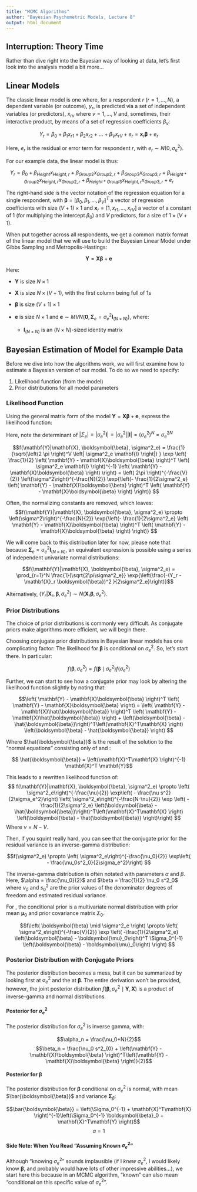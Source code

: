 ```yaml
---
title: "MCMC Algorithms"
author: "Bayesian Psychometric Models, Lecture 8"
output: html_document
---
```


## Interruption: Theory Time

Rather than dive right into the Bayesian way of looking at data, let's first look into the analysis model a bit more...

## Linear Models

The classic linear model is one where, for a respondent $r$ $(r = 1, \dots, N)$, a dependent variable (or outcome), $y_r$, is predicted via a set of independent variables (or predictors), $x_{rv}$ where $v = 1, \dots, V$ and, sometimes, their interactive product, by means of a set of regression coefficients $\beta_v$:

$$Y_r = \beta_0 + \beta_1 x_{r1} + \beta_2 x_{r2} + \dots + \beta_V x_{rV} + e_r = \mathbf{x}_r \boldsymbol{\beta} + e_r$$

Here, $e_r$ is the residual or error term for respondent $r$, with $e_r \sim N(0, \sigma^2_e)$.

For our example data, the linear model is thus:

$$ Y_r = \beta_0 + \beta_{Height}x_{Height,r} + \beta_{Group2}x_{Group2, r} 
+ \beta_{Group3}x_{Group3, r} + \beta_{Height*Group2}x_{Height,r}x_{Group2, r} 
+ \beta_{Height*Group3}x_{Height,r}x_{Group3, r} + e_r$$

The right-hand side is the vector notation of the regression equation for a single respondent, with $\boldsymbol{\beta} = \left[\beta_0, \beta_1, \dots, \beta_V \right]^T$ a vector of regression coefficients with size $(V+1) \times 1$ and $\mathbf{x}_r = \left[1, x_{r1}, \dots, x_{rV} \right]$ a vector of a constant of 1 (for multiplying the intercept $\beta_0$) and $V$ predictors, for a size of  $1 \times (V+1)$. 

When put together across all respondents, we get a common matrix format of the linear model that we will use to build the Bayesian Linear Model under Gibbs Sampling and Metropolis-Hastings:

$$ \mathbf{Y} = \mathbf{X}\boldsymbol{\beta} + \mathbf{e}$$

Here: 

- $\mathbf{Y}$ is size $N \times 1$
- $\mathbf{X}$ is size $N \times (V+1)$, with the first column being full of 1s
- $\boldsymbol{\beta}$ is size $(V+1) \times 1$
- $\mathbf{e}$ is size $N \times 1$ and $\mathbf{e} \sim MVN \left(\mathbf{0}, \boldsymbol{\Sigma}_e = \sigma^2_e \mathbf{I}_{(N \times N)} \right)$, where:

    - $\mathbf{I}_{(N \times N)}$ is an $(N \times N)$-sized identity matrix
    
## Bayesian Estimation of Model for Example Data

Before we dive into how the algorithms work, we will first examine how to estimate a Bayesian version of our model. To do so we need to specify:

1. Likelihood function (from the model)
2. Prior distributions for all model parameters

### Likelihood Function

Using the general matrix form of the model $\mathbf{Y} = \mathbf{X}\boldsymbol{\beta} + \mathbf{e}$, express the likelihood function:

Here, note the determinant of $\left| \Sigma_e \right| = \left| \sigma^2_e \mathbf{I} \right| = \left| \sigma^2_e \right| \left| \mathbf{I} \right| =\left( \sigma^2_e\right)^N = \sigma^{2N}_e$

$$f(\mathbf{Y}|\mathbf{X}, \boldsymbol{\beta}, \sigma^2_e) = \frac{1}{\sqrt{\left(2 \pi \right)^V \left| \sigma^2_e \mathbf{I} \right|} }
\exp \left( \frac{1}{2} \left( \mathbf{Y} - \mathbf{X}\boldsymbol{\beta} \right)^T \left( \sigma^2_e \mathbf{I} \right)^{-1} \left( \mathbf{Y} - \mathbf{X}\boldsymbol{\beta} \right) \right) = \left( 2\pi \right)^{-\frac{V}{2}} \left(\sigma^2\right)^{-\frac{N}{2}} \exp{\left(- \frac{1}{2\sigma^2_e} \left( \mathbf{Y} - \mathbf{X}\boldsymbol{\beta} \right)^T \left( \mathbf{Y} - \mathbf{X}\boldsymbol{\beta} \right) \right)} $$

Often, the normalizing constants are removed, which leaves:
$$f(\mathbf{Y}|\mathbf{X}, \boldsymbol{\beta}, \sigma^2_e) \propto \left(\sigma^2\right)^{-\frac{N}{2}} \exp{\left(- \frac{1}{2\sigma^2_e} \left( \mathbf{Y} - \mathbf{X}\boldsymbol{\beta} \right)^T \left( \mathbf{Y} - \mathbf{X}\boldsymbol{\beta} \right) \right)} $$


We will come back to this distribution later for now, please note that because $\boldsymbol{\Sigma}_e = \sigma^2_e \mathbf{I}_{(N \times N)}$, an equivalent expression is possible using a series of independent univariate normal distributions:

$$f(\mathbf{Y}|\mathbf{X}, \boldsymbol{\beta}, \sigma^2_e) = \prod_{r=1}^N \frac{1}{\sqrt{2\pi\sigma^2_e}} \exp{\left(\frac{-(Y_r - \mathbf{X}_r \boldsymbol{\beta})^2 }{2\sigma^2_e}\right)}$$

Alternatively, $\left(Y_r | \mathbf{X}_r, \boldsymbol{\beta}, \sigma^2_e \right) \sim N\left(\mathbf{X}_r \boldsymbol{\beta}, \sigma^2_e \right)$.

### Prior Distributions

The choice of prior distributions is commonly very difficult. As conjugate priors make algorithms more efficient, we will begin there.

Choosing conjugate prior distributions in Bayesian linear models has one complicating factor: The likelihood for $\boldsymbol{\beta}$ is conditional on $\sigma^2_e$. So, let's start there. In particular:

$$f\left(\boldsymbol{\beta}, \sigma^2_e \right) = f\left( \boldsymbol{\beta} \mid \sigma^2_e \right)f \left( \sigma^2_e \right)$$

Further, we can start to see how a conjugate prior may look by altering the likelihood function slightly by noting that:

$$\left( \mathbf{Y} - \mathbf{X}\boldsymbol{\beta} \right)^T \left( \mathbf{Y} - \mathbf{X}\boldsymbol{\beta} \right) =
\left( \mathbf{Y} - \mathbf{X}\hat{\boldsymbol{\beta}} \right)^T \left( \mathbf{Y} - \mathbf{X}\hat{\boldsymbol{\beta}} \right) + 
\left(\boldsymbol{\beta} - \hat{\boldsymbol{\beta}}\right)^T\left(\mathbf{X}^T\mathbf{X} \right) \left(\boldsymbol{\beta} - \hat{\boldsymbol{\beta}} \right)
$$

Where $\hat{\boldsymbol{\beta}}$ is the result of the solution to the "normal equations" consisting only of \mathbf{Y} and \mathbf{X}:

$$ \hat{\boldsymbol{\beta}} = \left(\mathbf{X}^T\mathbf{X} \right)^{-1} \mathbf{X}^T \mathbf{Y}$$

This leads to a rewritten likelihood function of:
$$ f(\mathbf{Y}|\mathbf{X}, \boldsymbol{\beta}, \sigma^2_e) \propto \left( \sigma^2_e\right)^{-\frac{\nu}{2}} \exp\left( - \frac{\nu s^2}{2\sigma_e^2}\right)
      \left( \sigma^2_e\right)^{-\frac{N-\nu}{2}} \exp \left( - \frac{1}{2\sigma^2_e} \left(\boldsymbol{\beta} - \hat{\boldsymbol{\beta}}\right)^T\left(\mathbf{X}^T\mathbf{X} \right) \left(\boldsymbol{\beta} - \hat{\boldsymbol{\beta}} \right)\right)
$$
Where $\nu = N-V$.

Then, if you squint really hard, you can see that the conjugate prior for the residual variance is an inverse-gamma distribution:

$$f(\sigma^2_e) \propto  \left( \sigma^2_e\right)^{-\frac{\nu_0}{2}} \exp\left( - \frac{\nu_0s^2_0}{2\sigma_e^2}\right)
$$

The inverse-gamma distribution is often notated with parameters $\alpha$ and $\beta$. Here, $\alpha = \frac{\nu_0}{2}$ and $\beta = \frac{1}{2} \nu_0 s^2_0$ where $\nu_0$ and $s^2_0$ are the prior values of the denominator degrees of freedom and estimated residual variance.

For  \boldsymbol{\beta}, the conditional prior is a multivariate normal distribution with prior mean $\boldsymbol{\mu}_0$ and prior covariance matrix $\Sigma_0$.

$$f\left( \boldsymbol{\beta} \mid \sigma^2_e \right) \propto  \left( \sigma^2_e\right)^{-\frac{V}{2}} \exp \left( -\frac{1}{2\sigma^2_e} \left(\boldsymbol{\beta} - \boldsymbol{\mu}_0\right)^T \Sigma_0^{-1} \left(\boldsymbol{\beta} - \boldsymbol{\mu}_0\right) \right)  $$


### Posterior Distribution with Conjugate Priors

The posterior distribution becomes a mess, but it can be summarized by looking first at $\sigma^2_e$ and the at $\boldsymbol{\beta}$. The entire derivation won't be provided, however, the joint posterior distribution $f\left(\boldsymbol{\beta}, \sigma^2_e \mid \mathbf{Y}, \mathbf{X} \right)$ is a product of inverse-gamma and normal distributions.

#### Posterior for $\sigma^2_e$

The posterior distribution for $\sigma^2_e$ is inverse gamma, with:

$$\alpha_n = \frac{\nu_0+N}{2}$$
$$\beta_n = \frac{\nu_0 s^2_{0} + \left(\mathbf{Y} - \mathbf{X}\boldsymbol{\beta} \right)^T\left(\mathbf{Y} - \mathbf{X}\boldsymbol{\beta} \right)}{2}$$

#### Posterior for $\boldsymbol{\beta}$

The posterior distribution for $\boldsymbol{\beta}$ conditional on $\sigma^2_e$ is normal, with mean $\bar{\boldsymbol{\beta}}$ and variance $\boldsymbol{\Sigma}_\beta$:

$$\bar{\boldsymbol{\beta}} = \left(\Sigma_0^{-1} + \mathbf{X}^T\mathbf{X} \right)^{-1}\left(\Sigma_0^{-1} \boldsymbol{\beta}_0  +  \mathbf{X}^T\mathbf{Y} \right)$$
$$ a = 1$$


#### Side Note: When You Read "Assuming Known $\sigma^2_e$"

Although "knowing $\sigma^2_e$" sounds implausible (if I *knew* $\sigma^2_e$, I would likely know $\boldsymbol{\beta}$, and probably would have lots of other impressive abilities...), we start here this because in an MCMC algorithm, "known" can also mean "conditional on this specific value of $\sigma^2_e$".
